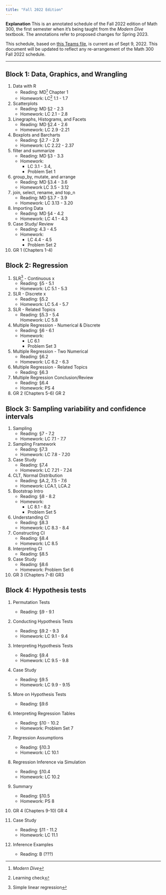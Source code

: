 ```yaml
---
title: "Fall 2022 Edition"
---
```


**Explanation** This is an annotated schedule of the Fall 2022 edition of Math 300, the first semester when it's being taught from the *Modern Dive* textbook. The annotations refer to proposed changes for Spring 2023.

This schedule, based on [this Teams file](https://usafa0.sharepoint.com/:x:/r/sites/Math300Fall2022/Class%20Materials/Math%20300%20Syllabus.xlsx?d=wb26cb67a3f254356b054cfa58d6a3814&csf=1&web=1&e=SRO0uw), is current as of Sept 9, 2022. This document will be updated to reflect any re-arrangement of the Math 300 Fall 2022 schedule.

---------

## Block 1: Data, Graphics, and Wrangling

1.	Data with R
    * Reading: MD^[*Modern Dive*] Chapter 1
    * Homework: LC^[Learning check] 1.1 - 1.7	
2.	Scatterplots	
    * Reading: MD §2 - 2.3	
    * Homework: LC 2.1 - 2.8	
3.	Linegraphs, Histograms, and Facets	
    * Reading: MD §2.4 - 2.6	
    * Homework: LC 2.9 -2.21	
4.	Boxplots and Barcharts
    * Reading: §2.7 - 2.9	
    * Homework: LC 2.22 - 2.37	
5.	filter and summarize	
    * Reading: MD §3 - 3.3	
    * Homework: 
        - LC 3.1 - 3.4,	
        - Problem Set 1
6.	group_by, mutate, and arrange	
    * Reading: MD §3.4 - 3.6	
    * Homework LC 3.5 - 3.12	
7.	join, select, rename, and top_n	
    * Reading: MD §3.7 - 3.9	
    * Homework: LC 3.13 - 3.20	
8.	Importing Data	
    * Reading: MD §4 - 4.2	
    * Homework: LC 4.1 - 4.3	
9.	Case Study/ Review	
    * Reading: 4.3 - 4.5	
    * Homework: 
        - LC 4.4 - 4.5
        - Problem Set 2
10.	GR 1 (Chapters 1-4)			

## Block 2: Regression

1.	SLR^[Simple linear regression] - Continuous x	
    - Reading: §5 - 5.1	
    - Homework: LC 5.1 - 5.3	
2.	SLR - Discrete x	
    - Reading: §5.2	
    - Homework: LC 5.4 - 5.7	
3.	SLR - Related Topics	
    - Reading: §5.3 - 5.4	
     Homework: LC 5.8	
4.	Multiple Regression - Numerical & Discrete	
    - Reading: §6 - 6.1	
    - Homework:
        - LC 6.1	
        - Problem Set 3
5.	Multiple Regression - Two Numerical	
    - Reading: §6.2	
    - Homework: LC 6.2 - 6.3	
6.	Multiple Regression - Related Topics	
    - Reading: §6.3		
7.	Multiple Regression Conclusion/Review	
    - Reading: §6.4		
    - Homework: PS 4
8.	GR 2 (Chapters 5-6)			GR 2

## Block 3: Sampling variability and confidence intervals

1. Sampling 	
    - Reading: §7 - 7.2	
    - Homework: LC 7.1 - 7.7	
2. Sampling Framework	
    - Reading: §7.3	
    - Homework: LC 7.8 - 7.20	
3. Case Study	
    - Reading: §7.4	
    - Homework: LC 7.21 - 7.24	
4. CLT, Normal Distribution	
    - Reading: §A.2, 7.5 - 7.6	
    - Homework: LCA.1, LCA.2	
5. Bootstrap Intro	
    - Reading: §8 - 8.2	
    - Homework: 
        - LC 8.1 - 8.2	
        - Problem Set 5
6. Understanding CI	
    - Reading: §8.3	
    - Homework: LC 8.3 - 8.4	
7. Constructing CI	
    - Reading: §8.4	
    - Homework: LC 8.5	
8. Interpreting CI	
    - Reading: §8.5		
9. Case Study	
    - Reading: §8.6		
    - Homework: Problem Set 6
10. GR 3 (Chapters 7-8) GR3

## Block 4: Hypothesis tests

1. Permutation Tests	
    - Reading: §9 - 9.1		
2. Conducting Hypothesis Tests	
    - Reading: §9.2 - 9.3	
    - Homework: LC 9.1 - 9.4	
3. Interpreting Hypothesis Tests	
    - Reading: §9.4	
    - Homework: LC 9.5 - 9.8	
4. Case Study	
    - Reading: §9.5	
    - Homework: LC 9.9 - 9.15	
5. More on Hypothesis Tests	
    - Reading: §9.6		
6. Interpreting Regression Tables	
    - Reading: §10 - 10.2		
    - Homework: Problem Set 7
7. Regression Assumptions	
    - Reading: §10.3	
    - Homework: LC 10.1	
8. Regression Inference via Simulation	
    - Reading: §10.4	
    - Homework: LC 10.2	
9. Summary	
    - Reading: §10.5		
    - Homework: PS 8
10. GR 4 (Chapters 9-10)			GR 4

11. Case Study	
    - Reading: §11 - 11.2	
    - Homework: LC 11.1	
12. Inference Examples	
    - Reading: B (???)		


